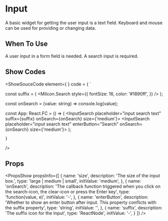 
# Input
A basic widget for getting the user input is a text field. Keyboard and mouse can be used for providing or changing data.

## When To Use
A user input in a form field is needed.
A search input is required.

## Show Codes
<ShowSouceCode
   element={
        <InputApp />
    }
    code = {
    `

const suffix = (
  <MiIcon.Search
    style={{
      fontSize: 16,
      color: '#1890ff',
    }}
  />
);

const onSearch = (value: string) => console.log(value);

const App: React.FC = () => (
  <InputSearch placeholder="input search text" suffix={suffix} onSearch={onSearch} size={'medium'}></InputSearch>
  <InputSearch placeholder="input search text" enterButton="Search" onSearch={onSearch} size={'medium'}></InputSearch>
);

    }
/>

## Props
<PropsShow propsInfo={[
  {
    name: 'size',
    description: 'The size of the input box.',
    type: 'large | medium | small',
    initValue: 'medium',
  },
  {
    name: 'onSearch',
    description: 'The callback function triggered when you click on the search-icon, the clear-icon or press the Enter key',
    type: 'function(value, e)',
    initValue: '-',
  },
  {
    name: 'enterButton',
    description: 'Whether to show an enter button after input. This property conflicts with the suffix property',
    type: 'string',
    initValue: '',
  },
  {
    name: 'suffix',
    description: 'The suffix icon for the Input',
    type: 'ReactNode',
    initValue: '-',
  }
]} />

